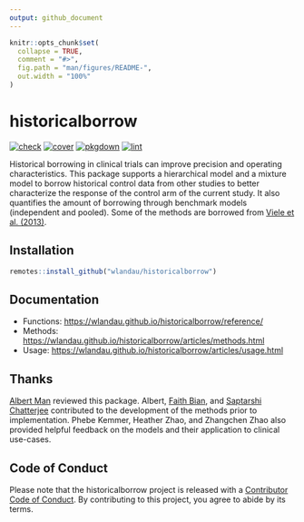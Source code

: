 ```yaml
---
output: github_document
---
```


```r
knitr::opts_chunk$set(
  collapse = TRUE,
  comment = "#>",
  fig.path = "man/figures/README-",
  out.width = "100%"
)
```

# historicalborrow

[![check](https://github.com/wlandau/historicalborrow/workflows/check/badge.svg)](https://github.com/wlandau/historicalborrow/actions?query=workflow%3Acheck)
[![cover](https://github.com/wlandau/historicalborrow/workflows/test-coverage/badge.svg)](https://github.com/wlandau/historicalborrow/actions?query=workflow%3Atest-coverage)
[![pkgdown](https://github.com/wlandau/historicalborrow/workflows/pkgdown/badge.svg)](https://github.com/wlandau/historicalborrow/actions?query=workflow%3Apkgdown)
[![lint](https://github.com/wlandau/historicalborrow/workflows/pkgdown/badge.svg)](https://github.com/wlandau/historicalborrow/actions?query=workflow%3Alint)

Historical borrowing in clinical trials can improve
  precision and operating characteristics. This package supports
  a hierarchical model and a mixture model to borrow historical
  control data from other studies to better characterize the
  response of the control arm of the current study. It also quantifies
  the amount of borrowing through benchmark models (independent
  and pooled). Some of the methods are borrowed from
  [Viele et al. (2013)](https://onlinelibrary.wiley.com/doi/10.1002/pst.1589).

## Installation

```r
remotes::install_github("wlandau/historicalborrow")
```

## Documentation

* Functions: <https://wlandau.github.io/historicalborrow/reference/>
* Methods: <https://wlandau.github.io/historicalborrow/articles/methods.html>
* Usage: <https://wlandau.github.io/historicalborrow/articles/usage.html>

## Thanks

[Albert Man](https://github.com/albert-man) reviewed this package. Albert, [Faith Bian](https://github.com/faithbian-lilly), and [Saptarshi Chatterjee](https://github.com/schatterjee-lilly) contributed to the development of the methods prior to implementation. Phebe Kemmer, Heather Zhao, and Zhangchen Zhao also provided helpful feedback on the models and their application to clinical use-cases.

## Code of Conduct

Please note that the historicalborrow project is released with a [Contributor Code of Conduct](https://contributor-covenant.org/version/2/1/CODE_OF_CONDUCT.html). By contributing to this project, you agree to abide by its terms.
